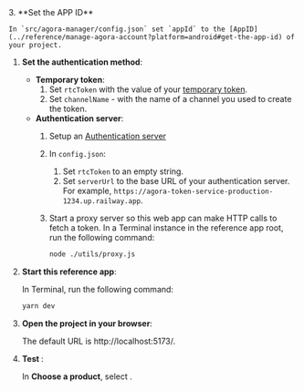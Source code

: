 <PlatformWrapper platform="react-js">

<ProductWrapper notAllowed="signaling" >
3. **Set the APP ID**

    In `src/agora-manager/config.json` set `appId` to the [AppID](../reference/manage-agora-account?platform=android#get-the-app-id) of your project.

1. **Set the authentication method**:

    - **Temporary token**:
        1. Set `rtcToken`  with the value of your [temporary token](../reference/manage-agora-account#generate-a-temporary-token).
        1. Set `channelName` - with the name of a channel you used to create the token.
    - **Authentication server**:
        1. Setup an [Authentication server](../get-started/authentication-workflow?platform#create-and-run-a-token-server)
        1. In `config.json`:

           1. Set  `rtcToken` to an empty string.
           1. Set `serverUrl` to the base URL of your authentication server. For example, `https://agora-token-service-production-1234.up.railway.app`.
        1. Start a proxy server so this web app can make HTTP calls to fetch a token. In a Terminal instance in the reference app root, run the following command:

             ```bash
             node ./utils/proxy.js
             ```

1. **Start this reference app**:

     In Terminal, run the following command:

    ```bash
    yarn dev
    ```
1. **Open the project in your browser**:

    The default URL is http://localhost:5173/.

1. **Test <Vpd k="PRODUCT" />**:

    In **Choose a product**, select <Vpd k="PRODUCT" />.

</ProductWrapper>

</PlatformWrapper>